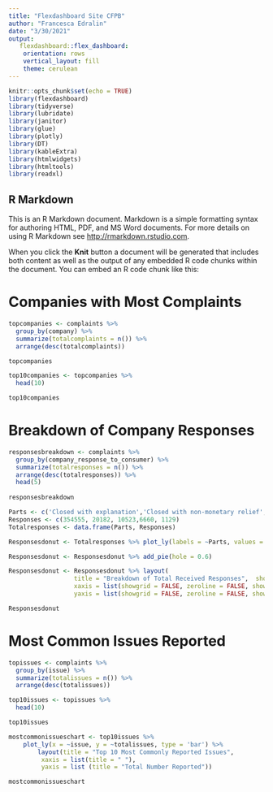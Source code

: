 ```yaml
---
title: "Flexdashboard Site CFPB"
author: "Francesca Edralin"
date: "3/30/2021"
output: 
   flexdashboard::flex_dashboard:
    orientation: rows
    vertical_layout: fill
    theme: cerulean
---
```


```r
knitr::opts_chunk$set(echo = TRUE)
library(flexdashboard)
library(tidyverse)
library(lubridate)
library(janitor)
library(glue)
library(plotly)
library(DT)
library(kableExtra)
library(htmlwidgets)
library(htmltools)
library(readxl)


```

## R Markdown

This is an R Markdown document. Markdown is a simple formatting syntax for authoring HTML, PDF, and MS Word documents. For more details on using R Markdown see <http://rmarkdown.rstudio.com>.

When you click the **Knit** button a document will be generated that includes both content as well as the output of any embedded R code chunks within the document. You can embed an R code chunk like this:

Companies with Most Complaints
==============================================

```r

topcompanies <- complaints %>%
  group_by(company) %>%
  summarize(totalcomplaints = n()) %>%
  arrange(desc(totalcomplaints)) 

topcompanies

top10companies <- topcompanies %>%
  head(10)

top10companies

```


Breakdown of Company Responses
======================================

```r

responsesbreakdown <- complaints %>%
  group_by(company_response_to_consumer) %>%
  summarize(totalresponses = n()) %>%
  arrange(desc(totalresponses)) %>%
  head(5)
 
responsesbreakdown

Parts <- c('Closed with explanation','Closed with non-monetary relief', 'Closed with monetary relief', 'In progress', 'Untimely Response')
Responses <- c(354555, 20182, 10523,6660, 1129)
Totalresponses <- data.frame(Parts, Responses)

Responsesdonut <- Totalresponses %>% plot_ly(labels = ~Parts, values = ~Responses)

Responsesdonut <- Responsesdonut %>% add_pie(hole = 0.6)

Responsesdonut <- Responsesdonut %>% layout(
                  title = "Breakdown of Total Received Responses",  showlegend = F,
                  xaxis = list(showgrid = FALSE, zeroline = FALSE, showticklabels = FALSE),
                  yaxis = list(showgrid = FALSE, zeroline = FALSE, showticklabels = FALSE))

Responsesdonut
```

Most Common Issues Reported
========================================
```r

topissues <- complaints %>%
  group_by(issue) %>%
  summarize(totalissues = n()) %>%
  arrange(desc(totalissues)) 

top10issues <- topissues %>%
  head(10)

top10issues

mostcommonissueschart <- top10issues %>%
    plot_ly(x = ~issue, y = ~totalissues, type = 'bar') %>% 
        layout(title = "Top 10 Most Commonly Reported Issues",
         xaxis = list(title = " "),
         yaxis = list (title = "Total Number Reported"))

mostcommonissueschart
```

